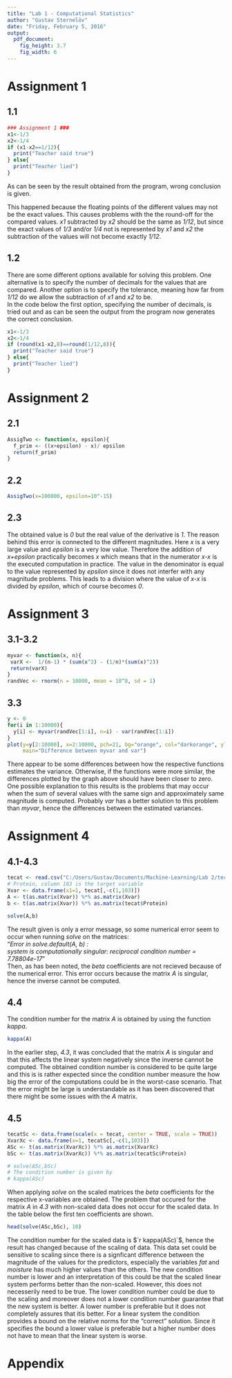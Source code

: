 ```yaml
---
title: "Lab 1 - Computational Statistics"
author: "Gustav Sternelöv"
date: "Friday, February 5, 2016"
output:
  pdf_document:
    fig_height: 3.7
    fig_width: 6
---
```


# Assignment 1
## 1.1
```r
### Assignment 1 ###
x1<-1/3
x2<-1/4
if (x1-x2==1/12){
  print("Teacher said true")
} else{
  print("Teacher lied")
}
```
As can be seen by the result obtained from the program, wrong conclusion is given. 

This happened because the floating points of the different values may not be the exact values. This causes problems with the the round-off for the compared values. *x1* subtracted by *x2* should be the same as *1/12*, but since the exact values of *1/3* and/or *1/4* not is represented by *x1* and *x2* the subtraction of the values will not become exactly *1/12*. 


## 1.2
There are some different options available for solving this problem. One alternative is to specify the number of decimals for the values that are compared. Another option is to specify the tolerance, meaning how far from *1/12* do we allow the subtraction of *x1* and *x2* to be.  
In the code below the first option, specifying the number of decimals, is tried out and as can be seen the output from the program now generates the correct conclusion.
```r
x1<-1/3
x2<-1/4
if (round(x1-x2,8)==round(1/12,8)){
  print("Teacher said true")
} else{
  print("Teacher lied")
}
```


# Assignment 2
## 2.1
```r
AssigTwo <- function(x, epsilon){
  f_prim <- ((x+epsilon) - x)/ epsilon
  return(f_prim)
}
```

## 2.2
```r
AssigTwo(x=100000, epsilon=10^-15)
```

## 2.3
The obtained value is *0* but the real value of the derivative is *1*. 
The reason behind this error is connected to the different magnitudes. Here *x* is a very large value and *epsilon* is a very low value. Therefore the addition of *x+epsilon* practically becomes *x* which means that in the numerator *x-x* is the executed computation in practice. The value in the denominator is equal to the value represented by *epsilon* since it does not interfer with any magnitude problems. This leads to a division where the value of *x-x* is divided by *epsilon*, which of course becomes *0*. 


# Assignment 3
## 3.1-3.2
```r
myvar <- function(x, n){
 varX <-  1/(n-1) * (sum(x^2) - (1/n)*(sum(x)^2))
 return(varX)
}
randVec <- rnorm(n = 10000, mean = 10^8, sd = 1)
```

## 3.3
```r
y <- 0
for(i in 1:10000){
  y[i] <- myvar(randVec[1:i], n=i) - var(randVec[1:i])
}
plot(y=y[2:10000], x=2:10000, pch=21, bg="orange", col="darkorange", ylab="myvar-var", xlab="X",
     main="Difference between myvar and var")
```
  
  There appear to be some differences between how the respective functions estimates the variance. Otherwise, if the functions were more similar, the differences plotted by the graph above should have been closer to zero. One possible explanation to this results is the problems that may occur when the sum of several values with the same sign and approximately same magnitude is computed. Probably *var* has a better solution to this problem than *myvar*, hence the differences between the estimated variances.

# Assignment 4
## 4.1-4.3
```r
tecat <- read.csv("C:/Users/Gustav/Documents/Machine-Learning/Lab 2/tecator.csv", sep = ";")
# Protein, column 103 is the target variable
Xvar <- data.frame(x1=1, tecat[,-c(1,103)])
A <- t(as.matrix(Xvar)) %*% as.matrix(Xvar)
b <- t(as.matrix(Xvar)) %*% as.matrix(tecat$Protein)
```
```r
solve(A,b) 
```
The result given is only a error message, so some numerical error seem to occur when running *solve* on the matrices:  
"*Error in solve.default(A, b) :*  
*system is computationally singular: reciprocal condition number = 7.78804e-17*"  
Then, as has been noted, the *beta* coefficients are not recieved because of the numerical error. This error occurs because the matrix *A* is singular, hence the inverse cannot be computed. 

## 4.4
The condition number for the matrix *A* is obtained by using the function *kappa*.  
```r
kappa(A)
```
In the earlier step, *4.3*, it was concluded that the matrix *A* is singular and that this affects the linear system negatively since the inverse cannot be computed. The obtained condition number is considered to be quite large and this is is rather expected since the condition number measure the how big the error of the computations could be in the worst-case scenario. That the error might be large is understandable as it has been discovered that there might be some issues with the *A* matrix. 

## 4.5
```r
tecatSc <- data.frame(scale(x = tecat, center = TRUE, scale = TRUE))
XvarXc <- data.frame(x=1, tecatSc[,-c(1,103)])
ASc <- t(as.matrix(XvarXc)) %*% as.matrix(XvarXc)
bSc <- t(as.matrix(XvarXc)) %*% as.matrix(tecatSc$Protein)

# solve(ASc,bSc)
# The condition number is given by
# kappa(ASc)
```

When applying *solve* on the scaled matrices the *beta* coefficients for the respective x-variables are obtained. The problem that occured for the matrix *A* in *4.3* with non-scaled data does not occur for the scaled data. In the table below the first ten coefficients are shown. 
```r
head(solve(ASc,bSc), 10)
```


The condition number for the scaled data is $`r kappa(ASc)`$, hence the result has changed because of the scaling of data. This data set could be sensitive to scaling since there is a signficant difference between the magnitude of the values for the predictors, especially the variables *fat* and *moisture* has much higher values than the others. The new condition number is lower and an interpretation of this could be that the scaled linear system performs better than the non-scaled. However, this does not necesserily need to be true. The lower condition number could be due to the scaling and moreover does not a lower condition number guarantee that the new system is better. A lower number is preferable but it does not completely assures that itis better. 
For a linear system the condition provides a bound on the relative norms for the "correct" solution. Since it specifies the bound a lower value is preferable but a higher number does not have to mean that the linear system is worse. 


# Appendix
```r

```

